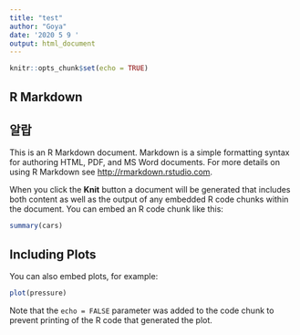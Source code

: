 ```yaml
---
title: "test"
author: "Goya"
date: '2020 5 9 '
output: html_document
---
```


```r
knitr::opts_chunk$set(echo = TRUE)
```

## R Markdown
## 알랍
This is an R Markdown document. Markdown is a simple formatting syntax for authoring HTML, PDF, and MS Word documents. For more details on using R Markdown see <http://rmarkdown.rstudio.com>.

When you click the **Knit** button a document will be generated that includes both content as well as the output of any embedded R code chunks within the document. You can embed an R code chunk like this:

```r
summary(cars)
```

## Including Plots

You can also embed plots, for example:

```r
plot(pressure)
```

Note that the `echo = FALSE` parameter was added to the code chunk to prevent printing of the R code that generated the plot.
